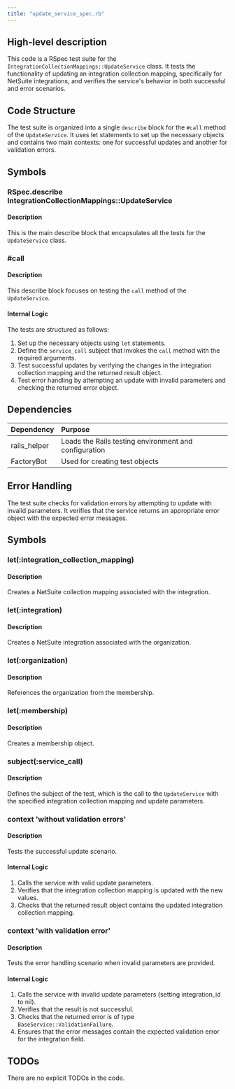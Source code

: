 ```yaml
---
title: "update_service_spec.rb"
---
```


## High-level description
This code is a RSpec test suite for the `IntegrationCollectionMappings::UpdateService` class. It tests the functionality of updating an integration collection mapping, specifically for NetSuite integrations, and verifies the service's behavior in both successful and error scenarios.

## Code Structure
The test suite is organized into a single `describe` block for the `#call` method of the `UpdateService`. It uses let statements to set up the necessary objects and contains two main contexts: one for successful updates and another for validation errors.

## Symbols

### RSpec.describe IntegrationCollectionMappings::UpdateService
#### Description
This is the main describe block that encapsulates all the tests for the `UpdateService` class.

### #call
#### Description
This describe block focuses on testing the `call` method of the `UpdateService`.

#### Internal Logic
The tests are structured as follows:
1. Set up the necessary objects using `let` statements.
2. Define the `service_call` subject that invokes the `call` method with the required arguments.
3. Test successful updates by verifying the changes in the integration collection mapping and the returned result object.
4. Test error handling by attempting an update with invalid parameters and checking the returned error object.

## Dependencies
| Dependency | Purpose |
|:-----------|:--------|
| rails_helper | Loads the Rails testing environment and configuration |
| FactoryBot | Used for creating test objects |

## Error Handling
The test suite checks for validation errors by attempting to update with invalid parameters. It verifies that the service returns an appropriate error object with the expected error messages.

## Symbols

### let(:integration_collection_mapping)
#### Description
Creates a NetSuite collection mapping associated with the integration.

### let(:integration)
#### Description
Creates a NetSuite integration associated with the organization.

### let(:organization)
#### Description
References the organization from the membership.

### let(:membership)
#### Description
Creates a membership object.

### subject(:service_call)
#### Description
Defines the subject of the test, which is the call to the `UpdateService` with the specified integration collection mapping and update parameters.

### context 'without validation errors'
#### Description
Tests the successful update scenario.

#### Internal Logic
1. Calls the service with valid update parameters.
2. Verifies that the integration collection mapping is updated with the new values.
3. Checks that the returned result object contains the updated integration collection mapping.

### context 'with validation error'
#### Description
Tests the error handling scenario when invalid parameters are provided.

#### Internal Logic
1. Calls the service with invalid update parameters (setting integration_id to nil).
2. Verifies that the result is not successful.
3. Checks that the returned error is of type `BaseService::ValidationFailure`.
4. Ensures that the error messages contain the expected validation error for the integration field.

## TODOs
There are no explicit TODOs in the code.